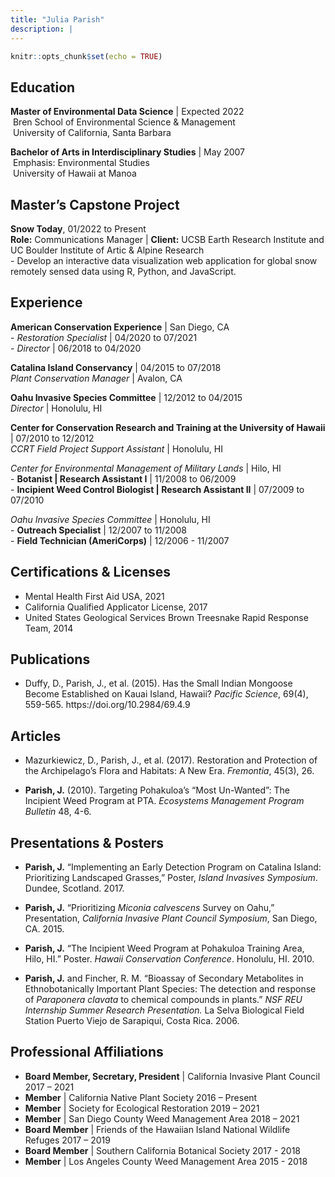```yaml
---
title: "Julia Parish"
description: |
---
```


```r
knitr::opts_chunk$set(echo = TRUE)

```

## **Education**
**Master of Environmental Data Science** | Expected 2022
<br>&nbsp;Bren School of Environmental Science & Management
<br>&nbsp;University of California, Santa Barbara

**Bachelor of Arts in Interdisciplinary Studies** | May 2007
<br>&nbsp;Emphasis: Environmental Studies
<br>&nbsp;University of Hawaii at Manoa

## **Master's Capstone Project**
**Snow Today**, 01/2022 to Present<br>
**Role:** Communications Manager | **Client:** UCSB Earth Research Institute and UC Boulder Institute of Artic & Alpine Research<br> 
- Develop an interactive data visualization web application for global snow remotely sensed data using R, Python, and JavaScript. 

## **Experience**

**American Conservation Experience** | San Diego, CA
<br>- *Restoration Specialist* | 04/2020 to 07/2021
<br>- *Director* | 06/2018 to 04/2020

**Catalina Island Conservancy** | 04/2015 to 07/2018
<br>*Plant Conservation Manager* | Avalon, CA

**Oahu Invasive Species Committee** | 12/2012 to 04/2015<br>
*Director* | Honolulu, HI

**Center for Conservation Research and Training at the University of Hawaii** | 07/2010 to 12/2012<br>
*CCRT Field Project Support Assistant* | Honolulu, HI

*Center for Environmental Management of Military Lands* | Hilo, HI
<br>- **Botanist | Research Assistant I** | 11/2008 to 06/2009
<br>- **Incipient Weed Control Biologist | Research Assistant II** | 07/2009 to 07/2010

*Oahu Invasive Species Committee* | Honolulu, HI
<br>- **Outreach Specialist** | 12/2007 to 11/2008
<br>- **Field Technician (AmeriCorps)** | 12/2006 - 11/2007

## Certifications &  Licenses

- Mental Health First Aid USA, 2021<br>
- California Qualified Applicator License, 2017<br>
- United States Geological Services Brown Treesnake Rapid Response Team, 2014<br>

## Publications

- Duffy, D., Parish, J., et al. (2015). Has the Small Indian Mongoose Become Established on Kauai
Island, Hawaii? *Pacific Science*, 69(4), 559-565. https://doi.org/10.2984/69.4.9

## Articles

- Mazurkiewicz, D., Parish, J., et al. (2017). Restoration and Protection of the Archipelago’s Flora and Habitats: A New Era. *Fremontia*, 45(3), 26. 

-	**Parish, J.** (2010). Targeting Pohakuloa’s “Most Un-Wanted”: The Incipient Weed Program at PTA. *Ecosystems Management Program Bulletin* 48, 4-6.

## Presentations & Posters

-	**Parish, J.** "Implementing an Early Detection Program on Catalina Island: Prioritizing Landscaped Grasses," Poster, *Island Invasives Symposium*. Dundee, Scotland. 2017.

-	**Parish, J.** “Prioritizing *Miconia calvescens* Survey on Oahu,” Presentation, *California Invasive Plant Council Symposium*, San Diego, CA. 2015.

-	**Parish, J.** “The Incipient Weed Program at Pohakuloa Training Area, Hilo, HI.” Poster. *Hawaii Conservation Conference*. Honolulu, HI. 2010.

-	**Parish, J.** and Fincher, R. M. “Bioassay of Secondary Metabolites in Ethnobotanically Important Plant Species: The detection and response of *Paraponera clavata* to chemical compounds in plants.” *NSF REU Internship Summer Research Presentation.* La Selva Biological Field Station Puerto Viejo de Sarapiqui, Costa Rica. 2006.

## Professional Affiliations

- **Board Member, Secretary, President** | California Invasive Plant Council 2017 – 2021<br>
- **Member** | California Native Plant Society 2016 – Present<br>
- **Member** | Society for Ecological Restoration 2019 – 2021<br>
- **Member** | San Diego County Weed Management Area 2018 – 2021<br> 
- **Board Member** | Friends of the Hawaiian Island National Wildlife Refuges 2017 – 2019<br>
- **Board Member** | Southern California Botanical Society 2017 - 2018<br>
- **Member** | Los Angeles County Weed Management Area 2015 - 2018<br>





